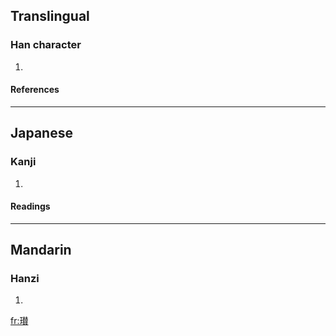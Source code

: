 ==Translingual==
===Han character===
{{Han char|rn=96|rad=玉|as=15|sn=19|four=|canj=一土手人金 (MGQOC)}}
# {{defn|Han|sort=玉15}}
====References====
{{Han ref|kx=0744.350|dkj=21327|dj=1153.150|hdz=21144.100|uh=74C9|ud=29897}}

----
==Japanese==
===Kanji===
{{ja-kanji|grade=|rs=玉15}}
# {{defn|Japanese}} 
====Readings====
{{ja-readings|on=[[さん]] (san), [[ざん]] (zan)|kun=|nanori=}}

----
==Mandarin==
===Hanzi===
{{cmn-hanzi|pin=[[zàn]] (zan4)|wg=tsan<sup>4</sup>}}
# {{defn|Mandarin}}

[[fr:瓉]]